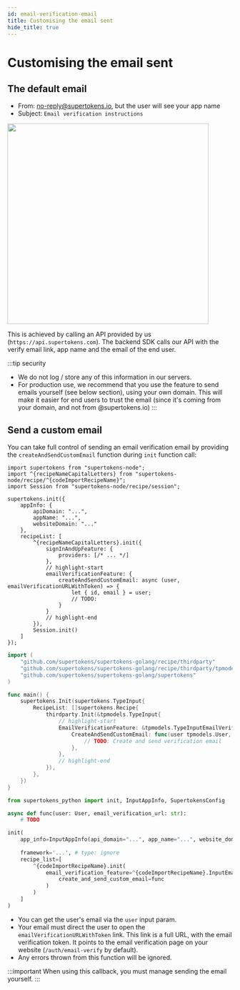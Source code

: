 ```yaml
---
id: email-verification-email
title: Customising the email sent
hide_title: true
---
```



# Customising the email sent

## The default email
- From: no-reply@supertokens.io, but the user will see your app name
- Subject: `Email verification instructions`

<img width="450px" src="/img/emailpassword/email-verify-email.png" />


This is achieved by calling an API provided by us (`https://api.supertokens.com`). The backend SDK calls our API with the verify email link, app name and the email of the end user.

:::tip security
- We do not log / store any of this information in our servers.
- For production use, we recommend that you use the feature to send emails yourself (see below section), using your own domain. This will make it easier for end users to trust the email (since it's coming from your domain, and not from @supertokens.io)
:::

## Send a custom email

You can take full control of sending an email verification email by providing the `createAndSendCustomEmail` function during `init` function call:

<BackendSDKTabs>
<TabItem value="nodejs">

```tsx
import supertokens from "supertokens-node";
import ^{recipeNameCapitalLetters} from "supertokens-node/recipe/^{codeImportRecipeName}";
import Session from "supertokens-node/recipe/session";

supertokens.init({
    appInfo: {
        apiDomain: "...",
        appName: "...",
        websiteDomain: "..."
    },
    recipeList: [
        ^{recipeNameCapitalLetters}.init({
            signInAndUpFeature: {
                providers: [/* ... */]
            },
            // highlight-start
            emailVerificationFeature: {
                createAndSendCustomEmail: async (user, emailVerificationURLWithToken) => {
                    let { id, email } = user;
                    // TODO:
                }
            }
            // highlight-end
        }),
        Session.init()
    ]
});
```
</TabItem>
<TabItem value="go">

```go
import (
	"github.com/supertokens/supertokens-golang/recipe/thirdparty"
	"github.com/supertokens/supertokens-golang/recipe/thirdparty/tpmodels"
	"github.com/supertokens/supertokens-golang/supertokens"
)

func main() {
	supertokens.Init(supertokens.TypeInput{
		RecipeList: []supertokens.Recipe{
			thirdparty.Init(&tpmodels.TypeInput{
				// highlight-start
				EmailVerificationFeature: &tpmodels.TypeInputEmailVerificationFeature{
					CreateAndSendCustomEmail: func(user tpmodels.User, emailVerificationURLWithToken string, userContext supertokens.UserContext) {
						// TODO: Create and send verification email
					},
				},
				// highlight-end
			}),
		},
	})
}
```
</TabItem>
<TabItem value="python">

```python
from supertokens_python import init, InputAppInfo, SupertokensConfig

async def func(user: User, email_verification_url: str):
    # TODO

init(
    app_info=InputAppInfo(api_domain="...", app_name="...", website_domain="..."),
    
    framework='...', # type: ignore
    recipe_list=[
        ^{codeImportRecipeName}.init(
            email_verification_feature=^{codeImportRecipeName}.InputEmailVerificationConfig(
                create_and_send_custom_email=func
            )
        )
    ]
)
```

</TabItem>
</BackendSDKTabs>

- You can get the user's email via the `user` input param.
- Your email must direct the user to open the `emailVerificationURLWithToken` link. This link is a full URL, with the email verification token. It points to the email verification page on your website (`/auth/email-verify` by default).
- Any errors thrown from this function will be ignored.

:::important
When using this callback, you must manage sending the email yourself.
:::
